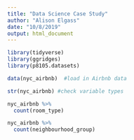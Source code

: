 ```yaml
---
title: "Data Science Case Study"
author: "Alison Elgass"
date: "10/8/2019"
output: html_document
---
```


```r
library(tidyverse)
library(ggridges)
library(p8105.datasets)

data(nyc_airbnb)  #load in Airbnb data
```

```r
str(nyc_airbnb) #check variable types

nyc_airbnb %>%
  count(room_type)

nyc_airbnb %>%
  count(neighbourhood_group)

```

